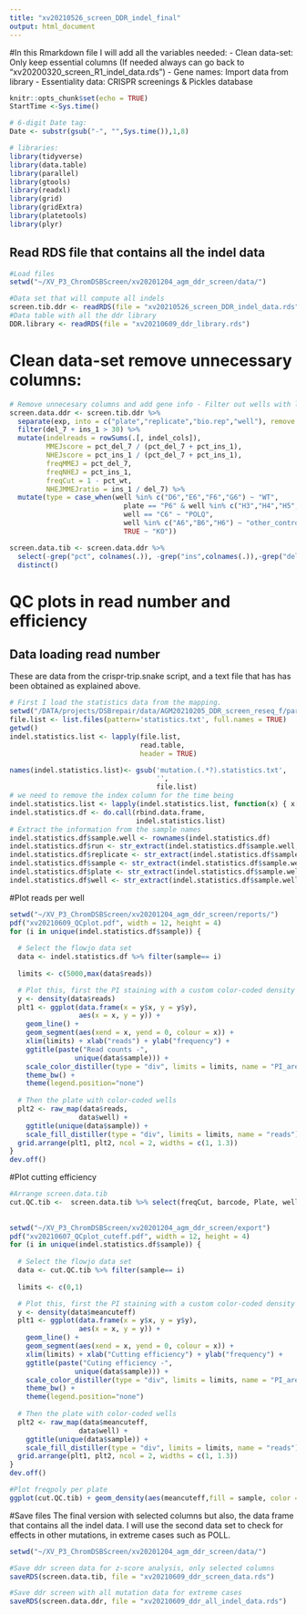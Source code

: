 ```yaml
---
title: "xv20210526_screen_DDR_indel_final"
output: html_document
---
```


#In this Rmarkdown file I will add all the variables needed:
    - Clean data-set: Only keep essential columns (If needed always can go back to "xv20200320_screen_R1_indel_data.rds")
    - Gene names: Import data from library
    - Essentiality data: CRISPR screenings & Pickles database
    
```r
knitr::opts_chunk$set(echo = TRUE)
StartTime <-Sys.time()

# 6-digit Date tag:
Date <- substr(gsub("-", "",Sys.time()),1,8) 

# libraries:
library(tidyverse)
library(data.table)
library(parallel)
library(gtools)
library(readxl)
library(grid)
library(gridExtra)
library(platetools)
library(plyr)
```

## Read RDS file that contains all the indel data
```r
#Load files
setwd("~/XV_P3_ChromDSBScreen/xv20201204_agm_ddr_screen/data/")

#Data set that will compute all indels
screen.tib.ddr <- readRDS(file = "xv20210526_screen_DDR_indel_data.rds")
#Data table with all the ddr library
DDR.library <- readRDS(file = "xv20210609_ddr_library.rds")
```

# Clean data-set remove unnecessary columns: 
```r

# Remove unnecesary columns and add gene info - Filter out wells with less that 30 mutation reads
screen.data.ddr <- screen.tib.ddr %>% 
  separate(exp, into = c("plate","replicate","bio.rep","well"), remove = F) %>% 
  filter(del_7 + ins_1 > 30) %>% 
  mutate(indelreads = rowSums(.[, indel_cols]),
         MMEJscore = pct_del_7 / (pct_del_7 + pct_ins_1),
         NHEJscore = pct_ins_1 / (pct_del_7 + pct_ins_1),
         freqMMEJ = pct_del_7,
         freqNHEJ = pct_ins_1,
         freqCut = 1 - pct_wt,
         NHEJMMEJratio = ins_1 / del_7) %>% 
  mutate(type = case_when(well %in% c("D6","E6","F6","G6") ~ "WT",
                            plate == "P6" & well %in% c("H3","H4","H5","H7","H8","H9","H10","H11","H12") ~ "WT",
                            well == "C6" ~ "POLQ",
                            well %in% c("A6","B6","H6") ~ "other_controls",
                            TRUE ~ "KO"))

screen.data.tib <- screen.data.ddr %>%
  select(-grep("pct", colnames(.)), -grep("ins",colnames(.)),-grep("del",colnames(.)), -c("wt","Inf","ssODN","exp"),indelreads) %>% 
  distinct()

```

# QC plots in read number and efficiency
## Data loading read number

These are data from the crispr-trip.snake script, and a text file that has has been obtained as explained above.  

```r
# First I load the statistics data from the mapping.
setwd("/DATA/projects/DSBrepair/data/AGM20210205_DDR_screen_reseq_f/parsed/")
file.list <- list.files(pattern='statistics.txt', full.names = TRUE)
getwd()
indel.statistics.list <- lapply(file.list, 
                                read.table, 
                                header = TRUE)

names(indel.statistics.list)<- gsub('mutation.(.*?).statistics.txt', 
                                    '', 
                                    file.list)
# we need to remove the index column for the time being
indel.statistics.list <- lapply(indel.statistics.list, function(x) { x["index"] <- NULL; x })
indel.statistics.df <- do.call(rbind.data.frame, 
                               indel.statistics.list)
# Extract the information from the sample names
indel.statistics.df$sample.well <- rownames(indel.statistics.df)
indel.statistics.df$run <- str_extract(indel.statistics.df$sample.well,"(?<=./)....")
indel.statistics.df$replicate <- str_extract(indel.statistics.df$sample.well,"(?<=_R).")
indel.statistics.df$sample <- str_extract(indel.statistics.df$sample.well,"(?<=_)R.*(?=_.*stat)")
indel.statistics.df$plate <- str_extract(indel.statistics.df$sample.well,"(?<=_P).")
indel.statistics.df$well <- str_extract(indel.statistics.df$sample.well,"(?<=P._).*(?=.stat)")

```

#Plot reads per well
```r
setwd("~/XV_P3_ChromDSBScreen/xv20201204_agm_ddr_screen/reports/")
pdf("xv20210609_QCplot.pdf", width = 12, height = 4)
for (i in unique(indel.statistics.df$sample)) {
  
  # Select the flowjo data set
  data <- indel.statistics.df %>% filter(sample== i)
  
  limits <- c(5000,max(data$reads))

  # Plot this, first the PI staining with a custom color-coded density
  y <- density(data$reads)
  plt1 <- ggplot(data.frame(x = y$x, y = y$y),
                 aes(x = x, y = y)) +
    geom_line() +
    geom_segment(aes(xend = x, yend = 0, colour = x)) +
    xlim(limits) + xlab("reads") + ylab("frequency") +
    ggtitle(paste("Read counts -",
                unique(data$sample))) +
    scale_color_distiller(type = "div", limits = limits, name = "PI_area") +
    theme_bw() +
    theme(legend.position="none")
  
  # Then the plate with color-coded wells
  plt2 <- raw_map(data$reads, 
                 data$well) +
    ggtitle(unique(data$sample)) +
    scale_fill_distiller(type = "div", limits = limits, name = "reads")
  grid.arrange(plt1, plt2, ncol = 2, widths = c(1, 1.3))
}
dev.off()
```

#Plot cutting efficiency
```r
#Arrange screen.data.tib
cut.QC.tib <-  screen.data.tib %>% select(freqCut, barcode, Plate, well, Rep,BioRep) %>% dplyr::group_by(Plate,well,BioRep,Rep) %>% dplyr::summarize(meancuteff = mean(freqCut)) %>% mutate(sample = paste0(BioRep, "_", Rep, "_",Plate))
  
  
setwd("~/XV_P3_ChromDSBScreen/xv20201204_agm_ddr_screen/export")
pdf("xv20210607_QCplot_cuteff.pdf", width = 12, height = 4)
for (i in unique(indel.statistics.df$sample)) {
  
  # Select the flowjo data set
  data <- cut.QC.tib %>% filter(sample== i)
  
  limits <- c(0,1)

  # Plot this, first the PI staining with a custom color-coded density
  y <- density(data$meancuteff)
  plt1 <- ggplot(data.frame(x = y$x, y = y$y),
                 aes(x = x, y = y)) +
    geom_line() +
    geom_segment(aes(xend = x, yend = 0, colour = x)) +
    xlim(limits) + xlab("Cutting efficiency") + ylab("frequency") +
    ggtitle(paste("Cuting efficiency -",
                unique(data$sample))) +
    scale_color_distiller(type = "div", limits = limits, name = "PI_area") +
    theme_bw() +
    theme(legend.position="none")
  
  # Then the plate with color-coded wells
  plt2 <- raw_map(data$meancuteff, 
                 data$well) +
    ggtitle(unique(data$sample)) +
    scale_fill_distiller(type = "div", limits = limits, name = "reads")
  grid.arrange(plt1, plt2, ncol = 2, widths = c(1, 1.3))
}
dev.off()

#Plot freqpoly per plate
ggplot(cut.QC.tib) + geom_density(aes(meancuteff,fill = sample, color = sample), alpha = 0.1) + facet_wrap(~ Rep) + theme_bw()
```

#Save files 
The final version with selected columns but also, the data frame that contains all the indel data. I will use the second data set to check for effects in other mutations, in extreme cases such as POLL.
```r
setwd("~/XV_P3_ChromDSBScreen/xv20201204_agm_ddr_screen/data/")

#Save ddr screen data for z-score analysis, only selected columns
saveRDS(screen.data.tib, file = "xv20210609_ddr_screen_data.rds")

#Save ddr screen with all mutation data for extreme cases
saveRDS(screen.data.ddr, file = "xv20210609_ddr_all_indel_data.rds")
```

